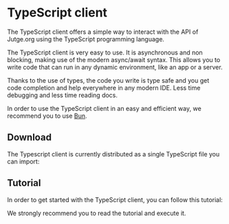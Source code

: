 
# TypeScript client

The TypeScript client offers a simple way to interact with the API of Jutge.org using the TypeScript programming language.

The TypeScript client is very easy to use. It is asynchronous and non blocking, making use of the modern async/await syntax. This allows you to write code that can run in any dynamic environment, like an app or a server.

Thanks to the use of types, the code you write is type safe and you get
code completion and help everywhere in any modern IDE. Less time
debugging and less time reading docs.

In order to use the TypeScript client in an easy and efficient way, we
recommend you to use [Bun](https://bun.sh/).

## Download

The Typescript client is currently distributed as a single TypeScript file you can import:

<DownloadClientButton
    href="/api/clients/typescript" filename="jutge_api_client.ts" />


## Tutorial

In order to get started with the TypeScript client, you can follow this tutorial:

<DownloadClientButton
    href="/api/tutorials/typescript" filename="tutorial.ts" />

We strongly recommend you to read the tutorial and execute it.